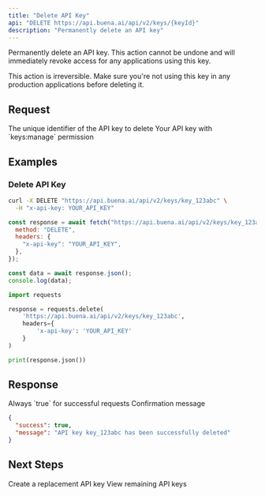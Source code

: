 ```yaml
---
title: "Delete API Key"
api: "DELETE https://api.buena.ai/api/v2/keys/{keyId}"
description: "Permanently delete an API key"
---
```


Permanently delete an API key. This action cannot be undone and will immediately revoke access for any applications using this key.

<Warning>
  This action is irreversible. Make sure you're not using this key in any
  production applications before deleting it.
</Warning>

## Request

<ParamField path="keyId" type="string" required>
  The unique identifier of the API key to delete
</ParamField>

<ParamField header="x-api-key" type="string" required>
  Your API key with `keys:manage` permission
</ParamField>

## Examples

### Delete API Key

<CodeGroup>

```bash cURL
curl -X DELETE "https://api.buena.ai/api/v2/keys/key_123abc" \
  -H "x-api-key: YOUR_API_KEY"
```

```javascript JavaScript
const response = await fetch("https://api.buena.ai/api/v2/keys/key_123abc", {
  method: "DELETE",
  headers: {
    "x-api-key": "YOUR_API_KEY",
  },
});

const data = await response.json();
console.log(data);
```

```python Python
import requests

response = requests.delete(
    'https://api.buena.ai/api/v2/keys/key_123abc',
    headers={
        'x-api-key': 'YOUR_API_KEY'
    }
)

print(response.json())
```

</CodeGroup>

## Response

<ResponseField name="success" type="boolean">
  Always `true` for successful requests
</ResponseField>

<ResponseField name="message" type="string">
  Confirmation message
</ResponseField>

<ResponseExample>

```json Response
{
  "success": true,
  "message": "API key key_123abc has been successfully deleted"
}
```

</ResponseExample>

## Next Steps

<CardGroup cols={2}>
  <Card title="Create New Key" icon="plus" href="/api-reference/keys/create">
    Create a replacement API key
  </Card>
  <Card title="List Keys" icon="list" href="/api-reference/keys/list">
    View remaining API keys
  </Card>
</CardGroup>
